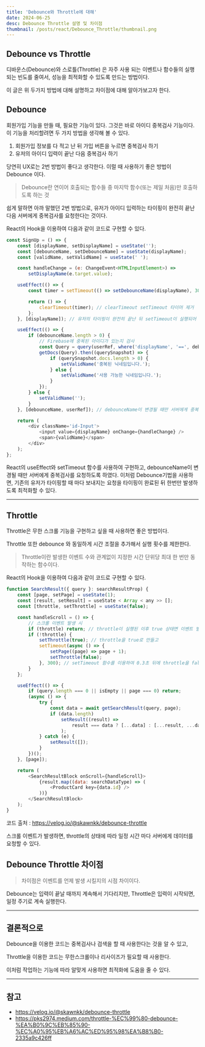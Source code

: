 ```yaml
---
title: 'Debounce와 Throttle에 대해'
date: 2024-06-25
desc: Debounce Throttle 설명 및 차이점
thumbnail: /posts/react/Debounce_Throttle/thumbnail.png
---
```


## Debounce vs Throttle

디바운스(Debounce)와 스로틀(Throttle) 은 자주 사용 되는 이벤트나 함수들의 실행되는 빈도를 줄여서,
성능을 최적화할 수 있도록 만드는 방법이다.

이 글은 위 두가지 방법에 대해 설명하고 차이점에 대해 알아가보고자 한다.

## Debounce

회원가입 기능을 만들 때, 필요한 기능이 있다.
그것은 바로 아이디 중복검사 기능이다.
이 기능을 처리할려면 두 가지 방법을 생각해 볼 수 있다.

1. 회원가입 정보를 다 적고 난 뒤 가입 버튼을 누르면 중복검사 하기
2. 유저의 아이디 입력이 끝난 다음 중복검사 하기

당연히 UX로는 2번 방법이 좋다고 생각한다. 이럴 때 사용하기 좋은 방법이 Debounce 이다.

> Debounce란 연이어 호출되는 함수들 중 마지막 함수(또는 제일 처음)만 호출하도록 하는 것

쉽게 말하면 아까 말했던 2번 방법으로,
유저가 아이디 입력하는 타이핑이 완전히 끝난 다음 서버에게 중복검사를 요청한다는 것이다.

React의 Hook을 이용하여 다음과 같이 코드로 구현할 수 있다.

```js {10,13,15,31}
const SignUp = () => {
	const [displayName, setDisplayName] = useState('');
	const [debounceName, setDebounceName] = useState(displayName);
	const [validName, setValidName] = useState(' ');

	const handleChange = (e: ChangeEvent<HTMLInputElement>) =>
		setDisplayName(e.target.value);

	useEffect(() => {
		const timer = setTimeout(() => setDebounceName(displayName), 300); // setTimeout 설정

		return () => {
			clearTimeout(timer); // clearTimeout setTimeout 타이머 제거
		};
	}, [displayName]); // 유저의 타이핑이 완전히 끝난 뒤 setTimeout이 실행되어 debounce가 변경

	useEffect(() => {
		if (debounceName.length > 0) {
			// Firebase에 중복된 아이디가 있는지 검사
			const Query = query(userRef, where('displayName', '==', debounceName));
			getDocs(Query).then((querySnapshot) => {
				if (querySnapshot.docs.length > 0) {
					setValidName('중복된 닉네임입니다.');
				} else {
					setValidName('사용 가능한 닉네임입니다.');
				}
			});
		} else {
			setValidName('');
		}
	}, [debounceName, userRef]); // debounceName이 변경될 때만 서버에게 중복검사 요청

	return (
		<div className='id-Input'>
			<input value={displayName} onChange={handleChange} />
			<span>{validName}</span>
		</div>
	);
};
```

React의 useEffect와 setTimeout 함수를 사용하여 구현하고,
debounceName이 변경될 때만 서버에게 중복검사를 요청하도록 하였다.
이처럼 Debounce기법을 사용하면,
기존의 유저가 타이핑할 때 마다 보내지는 요청을 타이핑이 완료된 뒤 한번만 발생하도록 최적화할 수 있다.

---

## Throttle

Throttle은 무한 스크롤 기능을 구현하고 싶을 때 사용하면 좋은 방법이다.

Throttle 또한 debounce 와 동일하게 시간 조절을 추가해서 실행 횟수를 제한한다.

> Throttle이란 발생한 이벤트 수와 관계없이 지정한 시간 단위당 최대 한 번만 동작하는 함수이다.

React의 Hook을 이용하여 다음과 같이 코드로 구현할 수 있다.

```js {8-14}
function SearchResult({ query }: searchResultProp) {
	const [page, setPage] = useState(1);
	const [result, setResult] = useState < Array < any >> [];
	const [throttle, setThrottle] = useState(false);

	const handleScroll = () => {
		// 스크롤 이벤트 발생 시
		if (throttle) return; // throttle이 실행된 이후 true 상태면 이벤트 발생 X
		if (!throttle) {
			setThrottle(true); // throttle을 true로 만들고
			setTimeout(async () => {
				setPage((page) => page + 1);
				setThrottle(false);
			}, 300); // setTimeout 함수를 이용하여 0.3초 뒤에 throttle을 false로 만들어 이벤트 발생하게 함
		}
	};

	useEffect(() => {
		if (query.length === 0 || isEmpty || page === 0) return;
		(async () => {
			try {
				const data = await getSearchResult(query, page);
				if (data.length)
					setResult((result) =>
						result === data ? [...data] : [...result, ...data]
					);
			} catch (e) {
				setResult([]);
			}
		})();
	}, [page]);

	return (
		<SearchResultBlock onScroll={handleScroll}>
			{result.map((data: searchDataType) => (
				<ProductCard key={data.id} />
			))}
		</SearchResultBlock>
	);
}
```

코드 출처 : https://velog.io/@skawnkk/debounce-throttle

스크롤 이벤트가 발생하면,
throttle의 상태에 따라 일정 시간 마다 서버에게 데이터를 요청할 수 있다.

## Debounce Throttle 차이점

> 차이점은 이벤트를 언제 발생 시킬지의 시점 차이이다.

Debounce는 입력이 끝날 때까지 계속해서 기다리지만,
Throttle은 입력이 시작되면, 일정 주기로 계속 실행한다.

---

## 결론적으로

Debounce을 이용한 코드는 중복검사나 검색을 할 때 사용한다는 것을 알 수 있고,

Throttle을 이용한 코드는 무한스크롤이나 리사이즈가 필요할 때 사용한다.

이처럼 작업하는 기능에 따라 알맞게 사용하면 최적화에 도움을 줄 수 있다.

---

## 참고

- https://velog.io/@skawnkk/debounce-throttle
- https://pks2974.medium.com/throttle-%EC%99%80-debounce-%EA%B0%9C%EB%85%90-%EC%A0%95%EB%A6%AC%ED%95%98%EA%B8%B0-2335a9c426ff
